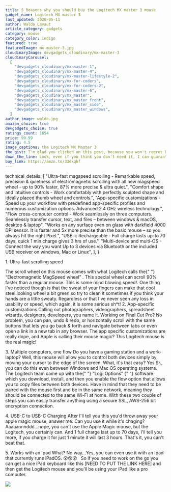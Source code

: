 ```yaml
---
title: 5 Reasons why you should buy the Logitech MX master 3 mouse
gadget_name: Logitech MX master 3
last_updated: 2020-05-11
author: Waldo Lavaut
article_category: gadgets
category: mouse
category_color: indigo
featured: true
featuredImage: mx-master-3.jpg
cloudinaryImage: devgadgets_cloudinary/mx-master-3
cloudinaryCarousel:
  [
    "devgadgets_cloudinary/mx-master-1",
    "devgadgets_cloudinary/mx-master-4",
    "devgadgets_cloudinary/mx-master-lifestyle-2",
    "devgadgets_cloudinary/mx-for-coders",
    "devgadgets_cloudinary/mx-for-coders-2",
    "devgadgets_cloudinary/mx-master-6",
    "devgadgets_cloudinary/mx_master",
    "devgadgets_cloudinary/mx_master_front",
    "devgadgets_cloudinary/mx_master_side",
    "devgadgets_cloudinary/mx_master_windows",
  ]
author_image: waldo.jpg
amazon_choice: true
devgadgets_choice: true
ratings_count: 1654
price: 99.99
rating: 4.5
image_captions: the Logitech MX Master 3
the_gist: I'm glad you clicked on this post, because you won't regret buying this mouse. It can do everything that the Apple magic mouse can't -in case you're a Mac OS user- and if you're a software developer, a designer, or a spreadsheet wizard (Word, Excel, PowerPoint), the Logitech MX Master 3 will leave you in awe with all the customizations that it offers, so let's explore some of the reasons why this is your next loved computer mouse.
down_the_line: Look, even if you think you don't need it, I can guarantee you that the upgrade it's worth every penny. You will love it. And once you'll master how to use it, you won't look back. Now go ahead and make your desk look nicer! Peace. ✌️ 🙆
buy_link: https://amzn.to/33dkqhf
---
```


  technical_details: [
    "Ultra-fast magspeed scrolling - Remarkable speed, precision & quietness of electromagnetic scrolling with all new magspeed wheel - up to 90% faster, 87% more precise & ultra quiet.",
    "Comfort shape and intuitive controls - Work comfortably with perfectly sculpted shape and ideally placed thumb wheel and controls.",
    "App-specific customizations - Speed up your workflow with predefined app-specific profiles and numerous customization options. Advanced 2.4 GHz wireless technology.",
    "Flow cross-computer control - Work seamlessly on three computers. Seamlessly transfer cursor, text, and files – between windows & macOS, desktop & laptop",
    "Works on any surface even on glass with darkfield 4000 DPI sensor. It is faster and 5x more precise than the basic mouse – so you always hit the right Pixel.",
    "USB-c Rechargeable - Full charge lasts up-to 70 days, quick 1 min charge gives 3 hrs of use.",
    "Multi-device and multi-OS - Connect the way you want Up to 3 devices via Bluetooth or the included USB receiver on windows, Mac or Linux",
  ],
}

<Question>1. Ultra-fast scrolling speed</Question>

<Response>
The scroll wheel on this mouse comes with
  what Logitech calls the{" "}
<span className="text-teal-400 tracking-wider"> &ldquo;Electromagnetic MagSpeed wheel&rdquo;</span>
. This special wheel can scroll 90% faster than a regular mouse. This is some mind blowing speed!. One thing I've noticed though is that the sweat of your fingers can make that cool steel looking wheel a bit green so try to clean it sometimes if you think your hands are a little sweaty. Regardless or that I've never seen any loss in usability or speed, which again, it is some serious sh<span className="text-red-600">*</span>t!

</Response>
<Question>2. App-specific customizations</Question>
<Response>Calling out photographers, videographers, spreadsheet wizards, designers, developers, you name it. Working on Final Cut Pro? No problem, you can pan, undo & redo, or horizontally scroll with the same buttons that lets you go back & forth and navigate between tabs or even open a link in a new tab in any browser. The app specific customizations are really dope, and Apple is calling their mouse magic? This Logitech mouse is the real magic!</Response>

<Carousel carousel={props.carousel} />

<Question>3. Multiple computers, one flow</Question>
<Response>
  Do you have a gaming station and a work-laptop? Well, this mouse will allow
  you to control both devices simply by moving your cursor to the edge of the
  screen. What, it's that easy? Yes Sr., you can do this even between Windows
  and Mac OS operating systems. The Logitech team came up with the{" "}
  <span className="text-teal-400 tracking-wider">
    &ldquo;Logi Options&rdquo;
  </span>{" "}
  software which you download, install, and then you enable the flow option that
  allows you to copy files between both devices. Have in mind that they need to
  be paired with the mouse first and be in the same network, meaning they should
  be connected to the same Wi-Fi at home. With these two couple of steps you can
  easily transfer anything using a secure SSL, AWS-256 bit encryption
  connection.
</Response>

<Question>4. USB-C to USB-C Charging</Question>
<Response>
  After I'll tell you this you'd throw away your apple magic mouse, answer me:
  Can you use it while it's chaging? Aaaaannnddd...nope, you can't use the Apple
  Magic mouse, but the Logitech, you certainly can. And 1 full charge last up to
  70 days, I'll tell you more, if you charge it for just 1 minute it will last 3
  hours. That's it, you can't beat that.
</Response>

<Question>5. Works with an Ipad</Question>
<Response>
  What? No way...Yes, you can even use it with an Ipad that currently runs
  iPadOS. 😮😮😮 &nbsp; So if you need to work on the go you can get a nice iPad
  keyboard like this [NEED TO PUT THE LINK HERE] and then get the Logitech mouse
  and you'll be using your iPad like a pro computer.
</Response>
<TechDetails metadata={metadata} />

<div className="my-8">
  <img
    className="py-5 w-full h-full object-cover object-center"
    src={mx_master_7}
  />
</div>
